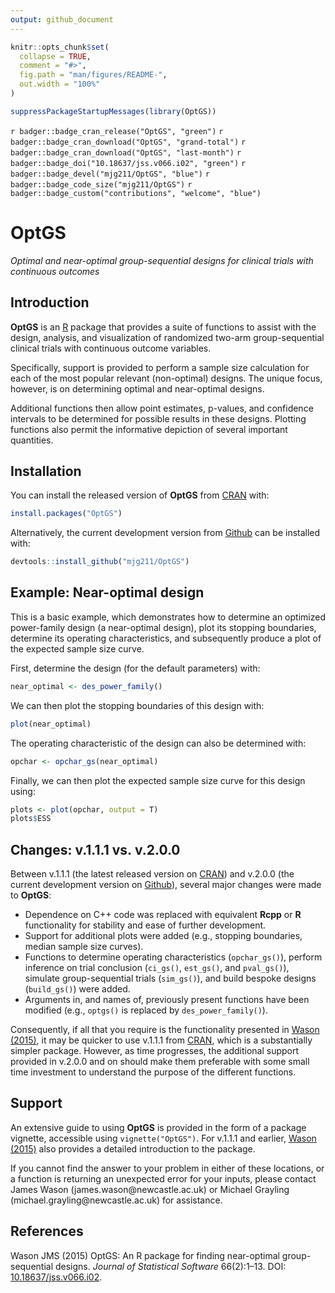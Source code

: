 ```yaml
---
output: github_document
---
```


<!-- README.md is generated from README.Rmd. Please edit that file -->

```r
knitr::opts_chunk$set(
  collapse = TRUE,
  comment = "#>",
  fig.path = "man/figures/README-",
  out.width = "100%"
)
```

```r
suppressPackageStartupMessages(library(OptGS))
```

`r badger::badge_cran_release("OptGS", "green")`
`r badger::badge_cran_download("OptGS", "grand-total")`
`r badger::badge_cran_download("OptGS", "last-month")`
`r badger::badge_doi("10.18637/jss.v066.i02", "green")`
`r badger::badge_devel("mjg211/OptGS", "blue")`
`r badger::badge_code_size("mjg211/OptGS")`
`r badger::badge_custom("contributions", "welcome", "blue")`

# OptGS

*Optimal and near-optimal group-sequential designs for clinical trials with continuous outcomes*

## Introduction

__OptGS__ is an [R](https://www.r-project.org/) package that provides a suite of
functions to assist with the design, analysis, and visualization of randomized two-arm group-sequential clinical trials with continuous outcome variables.

Specifically, support is provided to perform a sample size calculation for each
of the most popular relevant (non-optimal) designs. The unique focus, however,
is on determining optimal and near-optimal designs.

Additional functions then allow point estimates, p-values, and confidence
intervals to be determined for possible results in these designs. Plotting
functions also permit the informative depiction of several important quantities.

## Installation

You can install the released version of __OptGS__ from
[CRAN](https://CRAN.R-project.org) with:

``` r
install.packages("OptGS")
```

Alternatively, the current development version from
[Github](https://github.com/) can be installed with:

``` r
devtools::install_github("mjg211/OptGS")
```

## Example: Near-optimal design

This is a basic example, which demonstrates how to determine an optimized
power-family design (a near-optimal design), plot its stopping boundaries,
determine its operating characteristics, and subsequently produce a plot of the
expected sample size curve.

First, determine the design (for the default parameters) with:

```r
near_optimal <- des_power_family()
```

We can then plot the stopping boundaries of this design with:

```r
plot(near_optimal)
```

The operating characteristic of the design can also be determined with:

```r
opchar <- opchar_gs(near_optimal)
```

Finally, we can then plot the expected sample size curve for this design using:

```r
plots <- plot(opchar, output = T)
plots$ESS
```

## Changes: v.1.1.1 vs. v.2.0.0

Between v.1.1.1 (the latest released version on
[CRAN](https://CRAN.R-project.org)) and v.2.0.0 (the current
development version on [Github](https://github.com/)), several major changes
were made to __OptGS__:

- Dependence on C++ code was replaced with equivalent __Rcpp__ or __R__
functionality for stability and ease of further development.
- Support for additional plots were added (e.g., stopping boundaries, median
sample size curves).
- Functions to determine operating characteristics (`opchar_gs()`), perform
inference on trial conclusion (`ci_gs()`, `est_gs()`, and `pval_gs()`), simulate group-sequential trials (`sim_gs()`), and build bespoke designs (`build_gs()`)
were added.
- Arguments in, and names of, previously present functions have been modified
(e.g., `optgs()` is replaced by `des_power_family()`).

Consequently, if all that you require is the functionality presented in [Wason (2015)](https://doi.org/10.18637/jss.v066.i02), it may be quicker to use v.1.1.1 from [CRAN](https://CRAN.R-project.org), which is a substantially simpler
package. However, as time progresses, the additional support provided in
v.2.0.0 and on should make them preferable with some small time investment
to understand the purpose of the different functions.

## Support

An extensive guide to using __OptGS__ is provided in the form of a package
vignette, accessible using `vignette("OptGS")`. For v.1.1.1 and earlier, [Wason (2015)](https://doi.org/10.18637/jss.v066.i02) also provides a detailed
introduction to the package.

If you cannot find the answer to your problem in either of these locations, or
a function is returning an unexpected error for your inputs, please contact
James Wason (james.wason@newcastle.ac.uk) or Michael Grayling
(michael.grayling@newcastle.ac.uk) for assistance.

## References

Wason JMS (2015) OptGS: An R package for finding near-optimal group-sequential
designs. *Journal of Statistical Software* 66(2):1--13. DOI: [10.18637/jss.v066.i02](https://doi.org/10.18637/jss.v066.i02).
